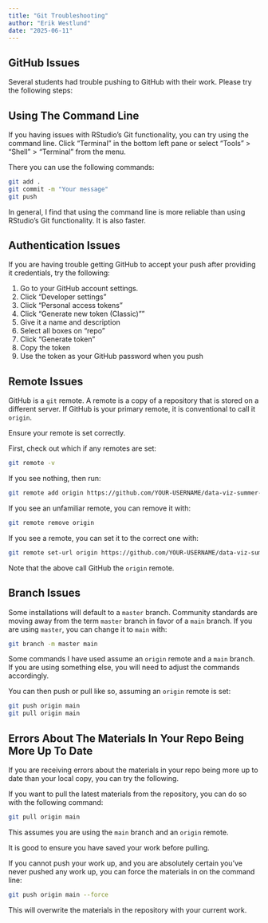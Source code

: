 ```yaml
---
title: "Git Troubleshooting"
author: "Erik Westlund"
date: "2025-06-11"
---
```


## GitHub Issues

Several students had trouble pushing to GitHub with their work.  Please try the following steps:

## Using The Command Line

If you having issues with RStudio's Git functionality, you can try using the command line. Click "Terminal" in the bottom left pane or select "Tools" > "Shell" > "Terminal" from the menu.

There you can use the following commands:

```bash
git add .
git commit -m "Your message"
git push
```

In general, I find that using the command line is more reliable than using RStudio's Git functionality. It is also faster.

## Authentication Issues

If you are having trouble getting GitHub to accept your push after providing it credentials, try the following:

1. Go to your GitHub account settings.
2. Click "Developer settings"
3. Click "Personal access tokens"
4. Click "Generate new token (Classic)""
5. Give it a name and description
6. Select all boxes on "repo"
7. Click "Generate token"
8. Copy the token
9. Use the token as your GitHub password when you push


## Remote Issues

GitHub is a `git` remote. A remote is a copy of a repository that is stored on a different server. If GitHub is your primary remote, it is conventional to call it `origin`.

Ensure your remote is set correctly.

First, check out which if any remotes are set:

```bash
git remote -v
```

If you see nothing, then run:

```bash
git remote add origin https://github.com/YOUR-USERNAME/data-viz-summer-25.git
```

If you see an unfamiliar remote, you can remove it with:

```bash
git remote remove origin
```

If you see a remote, you can set it to the correct one with:

```bash
git remote set-url origin https://github.com/YOUR-USERNAME/data-viz-summer-25.git
```

Note that the above call GitHub the `origin` remote.

## Branch Issues

Some installations will default to a `master` branch.  Community standards are moving away from the term `master` branch in favor of a `main` branch.  If you are using `master`, you can change it to `main` with:

```bash
git branch -m master main
```

Some commands I have used assume an `origin` remote and a `main` branch.  If you are using something else, you will need to adjust the commands accordingly.

You can then push or pull like so, assuming an `origin` remote is set:

```bash
git push origin main
git pull origin main
```

## Errors About The Materials In Your Repo Being More Up To Date

If you are receiving errors about the materials in your repo being more up to date than your local copy, you can try the following.

If you want to pull the latest materials from the repository, you can do so with the following command:

```bash
git pull origin main
```

This assumes you are using the `main` branch and an `origin` remote.  

It is good to ensure you have saved your work before pulling.

If you cannot push your work up, and you are absolutely certain you've never pushed any work up, you can force the materials in on the command line:

```bash
git push origin main --force
```

This will overwrite the materials in the repository with your current work.

